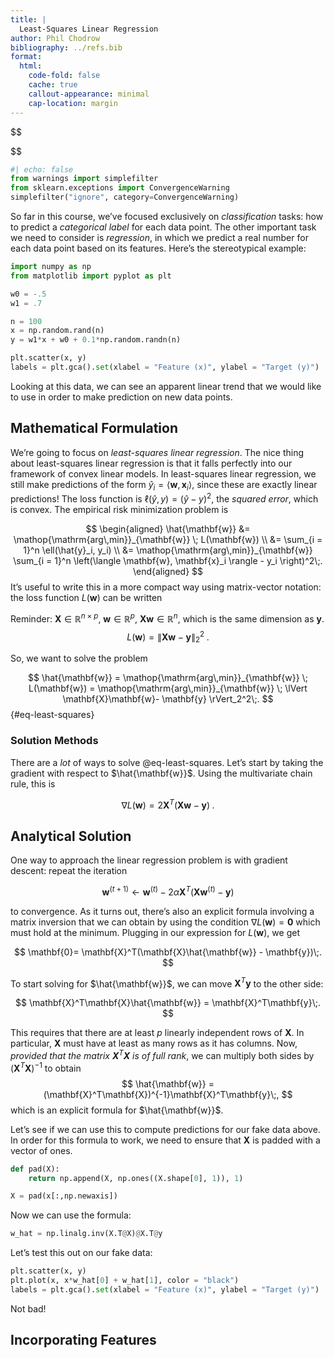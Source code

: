 ```yaml
---
title: |
  Least-Squares Linear Regression
author: Phil Chodrow
bibliography: ../refs.bib
format: 
  html: 
    code-fold: false
    cache: true
    callout-appearance: minimal
    cap-location: margin
---
```


::: {.hidden}
$$
\newcommand{\R}{\mathbb{R}}
\newcommand{\cP}{\mathcal{P}}
\newcommand{\vx}{\mathbf{x}}
\newcommand{\vp}{\mathbf{p}}
\newcommand{\vy}{\mathbf{y}}
\newcommand{\vz}{\mathbf{z}}
\newcommand{\vd}{\mathbf{d}}
\newcommand{\mX}{\mathbf{X}}
\newcommand{\mR}{\mathbf{R}}
\newcommand{\mW}{\mathbf{W}}
\newcommand{\mY}{\mathbf{Y}}
\newcommand{\mZ}{\mathbf{Z}}
\newcommand{\vw}{\mathbf{w}}
\newcommand{\vr}{\mathbf{r}}
\newcommand{\vzero}{\mathbf{0}}
\newcommand{\bracket}[1]{\langle #1 \rangle}
\newcommand{\paren}[1]{\left( #1 \right)}
\newcommand{\one}[1]{\mathbb{1}\left[ #1 \right]}
\newcommand{\cL}{\mathcal{L}}
\newcommand{\cD}{\mathcal{D}}
\newcommand{\cM}{\mathcal{M}}
\newcommand{\mA}{\mathbf{A}}
\newcommand{\vtheta}{\boldsymbol{\theta}}
\newcommand{\vsigma}{\boldsymbol{\sigma}}
\newcommand{\norm}[1]{\lVert #1 \rVert}
\newcommand{\abs}[1]{\lvert #1 \rvert}
\newcommand{\prob}[1]{\mathbb{P}\left[#1\right]}
\newcommand{\E}{\mathbb{E}}
\newcommand{\dd}[2]{\frac{\partial #1}{\partial #2}}

\usepackage{amsmath}
\DeclareMathOperator*{\argmax}{arg\,max}
\DeclareMathOperator*{\argmin}{arg\,min}
$$

:::


```python
#| echo: false
from warnings import simplefilter
from sklearn.exceptions import ConvergenceWarning
simplefilter("ignore", category=ConvergenceWarning)
```

So far in this course, we've focused exclusively on *classification* tasks: how to predict a *categorical label* for each data point. The other important task we need to consider is *regression*, in which we predict a real number for each data point based on its features. Here's the stereotypical example: 

```python
import numpy as np
from matplotlib import pyplot as plt

w0 = -.5
w1 = .7

n = 100
x = np.random.rand(n)
y = w1*x + w0 + 0.1*np.random.randn(n)

plt.scatter(x, y)
labels = plt.gca().set(xlabel = "Feature (x)", ylabel = "Target (y)")
```

Looking at this data, we can see an apparent linear trend that we would like to use in order to make prediction on new data points.  


## Mathematical Formulation

We're going to focus on *least-squares linear regression*. The nice thing about least-squares linear regression is that it falls perfectly into our framework of convex linear models. In least-squares linear regression, we still make predictions of the form $\hat{y}_i = \bracket{\vw, \vx_i}$, since these are exactly linear predictions! The loss function is $\ell(\hat{y}, y) = (\hat{y} - y)^2$, the *squared error*, which is convex. The empirical risk minimization problem is 

$$
\begin{aligned}
\hat{\vw} &= \argmin_{\vw} \; L(\vw) \\ 
          &= \sum_{i = 1}^n \ell(\hat{y}_i, y_i) \\ 
          &= \argmin_{\vw} \sum_{i = 1}^n \left(\bracket{\vw, \vx_i} - y_i \right)^2\;. 
\end{aligned}
$$
It's useful to write this in a more compact way using matrix-vector notation: the loss function $L(\vw)$ can be written 

[Reminder: $\mX \in \R^{n\times p}$, $\vw \in \R^{p}$, $\mX\vw \in \R^n$, which is the same dimension as $\vy$. ]{.aside}
$$
L(\vw) = \norm{\mX\vw - \vy}_2^2\;.
$$

So, we want to solve the problem 

$$
\hat{\vw} = \argmin_{\vw} \; L(\vw) = \argmin_{\vw} \; \norm{\mX\vw - \vy}_2^2\;.
$${#eq-least-squares}

### Solution Methods

There are a *lot* of ways to solve @eq-least-squares. Let's start by taking the gradient with respect to $\hat{\vw}$. Using the multivariate chain rule, this is 

$$
\nabla L(\vw) = 2\mX^T(\mX\vw - \vy)\;.
$$

## Analytical Solution

One way to approach the linear regression problem is with gradient descent: repeat the iteration 

$$
\vw^{(t+1)} \gets \vw^{(t)} - 2\alpha \mX^T(\mX\vw^{(t)} - \vy)
$$

to convergence. As it turns out, there's also an explicit formula involving a matrix inversion that we can obtain by using the condition $\nabla L(\vw) = \vzero$ which must hold at the minimum. Plugging in our expression for $L(\vw)$, we get   

$$
\vzero = \mX^T(\mX\hat{\vw} - \vy)\;.
$$

To start solving for $\hat{\vw}$, we can move $\mX^T\vy$ to the other side: 

$$
\mX^T\mX\hat{\vw} = \mX^T\vy\;.
$$

[This requires that there are at least $p$ linearly independent rows of $\mX$. In particular, $\mX$ must have at least as many rows as it has columns.]{.aside}
Now, *provided that the matrix $\mX^T\mX$ is of full rank*,  we can multiply both sides by $(\mX^T\mX)^{-1}$ to obtain 
$$
\hat{\vw} = (\mX^T\mX)^{-1}\mX^T\vy\;,
$$
which is an explicit formula for $\hat{\vw}$. 

Let's see if we can use this to compute predictions for our fake data above. In order for this formula to work, we need to ensure that $\mX$ is padded with a vector of ones. 

```python
def pad(X):
    return np.append(X, np.ones((X.shape[0], 1)), 1)

X = pad(x[:,np.newaxis])
```

Now we can use the formula: 
```python
w_hat = np.linalg.inv(X.T@X)@X.T@y
```

Let's test this out on our fake data: 
```python
plt.scatter(x, y)
plt.plot(x, x*w_hat[0] + w_hat[1], color = "black")
labels = plt.gca().set(xlabel = "Feature (x)", ylabel = "Target (y)")
```

Not bad! 


## Incorporating Features



